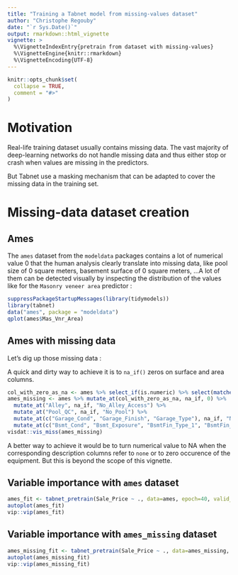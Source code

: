 ```yaml
---
title: "Training a Tabnet model from missing-values dataset"
author: "Christophe Regouby"
date: "`r Sys.Date()`"
output: rmarkdown::html_vignette
vignette: >
  %\VignetteIndexEntry{pretrain from dataset with missing-values}
  %\VignetteEngine{knitr::rmarkdown}
  %\VignetteEncoding{UTF-8}
---
```


```r
knitr::opts_chunk$set(
  collapse = TRUE,
  comment = "#>"
)
```

# Motivation

Real-life training dataset usually contains missing data. The vast majority of deep-learning networks do not handle missing data and thus either stop or crash when values are missing in the predictors.

But Tabnet use a masking mechanism that can be adapted to cover the missing data in the training set.

# Missing-data dataset creation

## Ames

The `ames` dataset from the `modeldata` packages contains a lot of numerical value 0 that the human analysis clearly translate into missing data, like pool size of 0 square meters, basement surface of 0 square meters, ...A lot of them can be detected visually by inspecting the distribution of the values like for the `Masonry veneer area` predictor :
```r
suppressPackageStartupMessages(library(tidymodels))
library(tabnet)
data("ames", package = "modeldata")
qplot(ames$Mas_Vnr_Area)
```

## Ames with missing data

Let's dig up those missing data :

A quick and dirty way to achieve it is to `na_if()` zeros on surface and area columns. 

```r
col_with_zero_as_na <- ames %>% select_if(is.numeric) %>% select(matches("_SF|Area")) %>% summarise_each(min) %>% select_if(~.x==0) %>% names()
ames_missing <- ames %>% mutate_at(col_with_zero_as_na, na_if, 0) %>% 
  mutate_at("Alley", na_if, "No_Alley_Access") %>% 
  mutate_at("Pool_QC", na_if, "No_Pool") %>% 
  mutate_at(c("Garage_Cond", "Garage_Finish", "Garage_Type"), na_if, "No_Garage") %>% 
  mutate_at(c("Bsmt_Cond", "Bsmt_Exposure", "BsmtFin_Type_1", "BsmtFin_Type_2"), na_if, "No_Basement")
visdat::vis_miss(ames_missing)
```

A better way to achieve it would be to turn numerical value to NA when the corresponding description columns refer to `none` or to zero occurence of the equipment. But this is beyond the scope of this vignette.

## Variable importance with `ames` dataset

```r
ames_fit <- tabnet_pretrain(Sale_Price ~ ., data=ames, epoch=40, valid_split = 0.2, verbose=TRUE, batch=2930)
autoplot(ames_fit)
vip::vip(ames_fit)
```


## Variable importance with `ames_missing` dataset

```r
ames_missing_fit <- tabnet_pretrain(Sale_Price ~ ., data=ames_missing, epoch=40, valid_split = 0.2, verbose=TRUE, batch=2930)
autoplot(ames_missing_fit)
vip::vip(ames_missing_fit)
```

